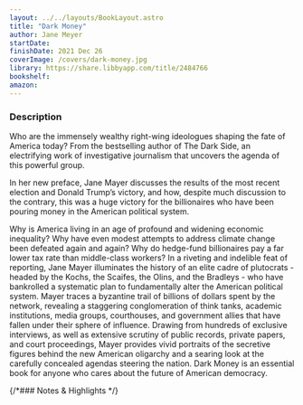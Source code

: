 ```yaml
---
layout: ../../layouts/BookLayout.astro
title: "Dark Money"
author: Jane Meyer
startDate:
finishDate: 2021 Dec 26
coverImage: /covers/dark-money.jpg
library: https://share.libbyapp.com/title/2484766
bookshelf:
amazon:
---
```


<ReadingTime
  startDate  = {frontmatter.startDate}
  finishDate = {frontmatter.finishDate}
/>

### Description
Who are the immensely wealthy right-wing ideologues shaping the fate of America today? From the bestselling author of The Dark Side, an electrifying work of investigative journalism that uncovers the agenda of this powerful group.

In her new preface, Jane Mayer discusses the results of the most recent election and Donald Trump’s victory, and how, despite much discussion to the contrary, this was a huge victory for the billionaires who have been pouring money in the American political system.

Why is America living in an age of profound and widening economic inequality? Why have even modest attempts to address climate change been defeated again and again? Why do hedge-fund billionaires pay a far lower tax rate than middle-class workers? In a riveting and indelible feat of reporting, Jane Mayer illuminates the history of an elite cadre of plutocrats - headed by the Kochs, the Scaifes, the Olins, and the Bradleys - who have bankrolled a systematic plan to fundamentally alter the American political system. Mayer traces a byzantine trail of billions of dollars spent by the network, revealing a staggering conglomeration of think tanks, academic institutions, media groups, courthouses, and government allies that have fallen under their sphere of influence. Drawing from hundreds of exclusive interviews, as well as extensive scrutiny of public records, private papers, and court proceedings, Mayer provides vivid portraits of the secretive figures behind the new American oligarchy and a searing look at the carefully concealed agendas steering the nation. Dark Money is an essential book for anyone who cares about the future of American democracy.

{/*### Notes & Highlights */}

<Fragment slot="buy">
  <BuyBook
    library   = {frontmatter.library}
    bookshelf = {frontmatter.bookshelf}
    amazon    = {frontmatter.amazon}
  />
</Fragment>
